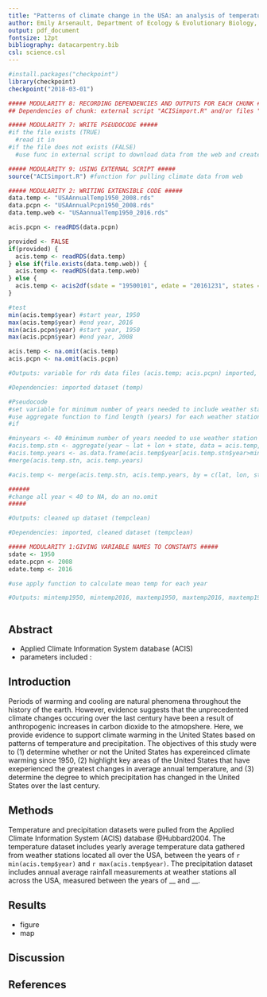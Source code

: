 ```yaml
---
title: "Patterns of climate change in the USA: an analysis of temperature and precipitation trends since 1950"
author: Emily Arsenault, Department of Ecology & Evolutionary Biology, University of Kansas, Lawrence, Kansas 66047 USA
output: pdf_document
fontsize: 12pt
bibliography: datacarpentry.bib
csl: science.csl
---
```

<!--Chunk for reproducibility checkpoint-->
```r
#install.packages("checkpoint")
library(checkpoint)
checkpoint("2018-03-01")
```

<!--Chunk for importing the data-->
```r

##### MODULARITY 8: RECORDING DEPENDENCIES AND OUTPUTS FOR EACH CHUNK #####
## Dependencies of chunk: external script "ACISimport.R" and/or files "USAAnnualTemp1950_2016.rds" and "USAAnnualPcpn1950_2016.rds"

##### MODULARITY 7: WRITE PSEUDOCODE #####
#if the file exists (TRUE)
  #read it in
#if the file does not exists (FALSE)
  #use func in external script to download data from the web and create this file

##### MODULARITY 9: USING EXTERNAL SCRIPT #####
source("ACISimport.R") #function for pulling climate data from web

##### MODULARITY 2: WRITING EXTENSIBLE CODE #####
data.temp <- "USAAnnualTemp1950_2008.rds"
data.pcpn <- "USAAnnualPcpn1950_2008.rds"
data.temp.web <- "USAannualTemp1950_2016.rds"

acis.pcpn <- readRDS(data.pcpn)

provided <- FALSE
if(provided) {
  acis.temp <- readRDS(data.temp)
} else if(file.exists(data.temp.web)) {
  acis.temp <- readRDS(data.temp.web)
} else {
  acis.temp <- acis2df(sdate = "19500101", edate = "20161231", states = state.abb)
}

#test
min(acis.temp$year) #start year, 1950
max(acis.temp$year) #end year, 2016
min(acis.pcpn$year) #start year, 1950
max(acis.pcpn$year) #end year, 2008

acis.temp <- na.omit(acis.temp)
acis.pcpn <- na.omit(acis.pcpn)

#Outputs: variable for rds data files (acis.temp; acis.pcpn) imported, loaded into R, and saved to directory as variables
```

<!--Chunk for cleaning the data-->
```r

#Dependencies: imported dataset (temp)

#Pseudocode
#set variable for minimum number of years needed to include weather station
#use aggregate function to find length (years) for each weather station
#if

#minyears <- 40 #minimum number of years needed to use weather station in subsequent analyses
#acis.temp.stn <- aggregate(year ~ lat + lon + state, data = acis.temp, FUN = length)
#acis.temp.years <- as.data.frame(acis.temp$year[acis.temp.stn$year>minyears]) #only include weather stations that have measured more than x years of data (minyears)
#merge(acis.temp.stn, acis.temp.years)

#acis.temp <- merge(acis.temp.stn, acis.temp.years, by = c(lat, lon, state))

######
#change all year < 40 to NA, do an no.omit
#####

#Outputs: cleaned up dataset (tempclean)

```

<!--Chunk for data analysis-->
```r

#Dependencies: imported, cleaned dataset (tempclean)

##### MODULARITY 1:GIVING VARIABLE NAMES TO CONSTANTS #####
sdate <- 1950
edate.pcpn <- 2008
edate.temp <- 2016

#use apply function to calculate mean temp for each year

#Outputs: mintemp1950, mintemp2016, maxtemp1950, maxtemp2016, maxtemp1950sp, maxtemp2016sp, meantemp1950, meantemp2016, side effect plot of temperature averages by year
```

<!--Chunk for making the map-->
```r
```

## Abstract

- Applied Climate Information System database (ACIS)
- parameters included :

## Introduction

Periods of warming and cooling are natural phenomena throughout the history of the earth. However, evidence suggests that the unprecedented climate changes occuring over the last century have been a result of anthropogenic increases in carbon dioxide to the atmopshere. Here, we provide evidence to support climate warming in the United States based on patterns of temperature and precipitation. The objectives of this study were to (1) determine whether or not the United States has expereinced climate warming since 1950, (2) highlight key areas of the United States that have exeperienced the greatest changes in average annual temperature, and (3) determine the degree to which precipitation has changed in the United States over the last century.

## Methods

Temperature and precipitation datasets were pulled from the Applied Climate Information System (ACIS) database @Hubbard2004. The temperature dataset includes yearly average temperature data gathered from weather stations located all over the USA, between the years of `r min(acis.temp$year)` and `r max(acis.temp$year)`. The precipitation dataset includes annual average rainfall measurements at weather stations all across the USA, measured between the years of __ and __.

## Results

- figure  
- map

## Discussion

## References
